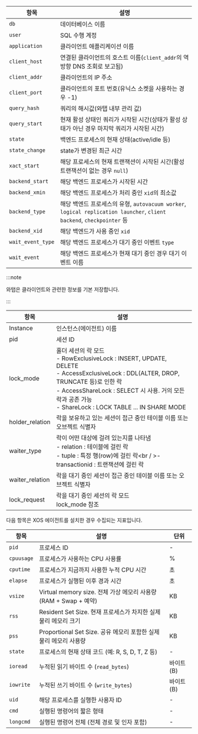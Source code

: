 <Title hashid='column-info' level={props.level}>컬럼 정보 안내</Title>

<Tabs groupId="db-columns">

<TabItem value="activesession" label="Active session">

| 항목 | 설명 |
| -- | -- |
| `db` | 데이터베이스 이름 |
| `user` | SQL 수행 계정 |
| `application` | 클라이언트 애플리케이션 이름 |
| `client_host` | 연결된 클라이언트의 호스트 이름(`client_addr`의 역방향 DNS 조회로 보고됨) |
| `client_addr` | 클라이언트의 IP 주소 |
| `client_port` | 클라이언트의 포트 번호(유닉스 소켓을 사용하는 경우 -1) |
| `query_hash` | 쿼리의 해시값(와탭 내부 관리 값) |
| `query_start` | 현재 활성 상태인 쿼리가 시작된 시간(상태가 활성 상태가 아닌 경우 마지막 쿼리가 시작된 시간) |
| `state` | 백엔드 프로세스의 현재 상태(active/idle 등) |
| `state_change` | state가 변경된 최근 시간 |
| `xact_start` | 해당 프로세스의 현재 트랜잭션이 시작된 시간(활성 트랜잭션이 없는 경우 `null`) |
| `backend_start` | 해당 백엔드 프로세스가 시작된 시간 |
| `backend_xmin` | 해당 백엔드 프로세스가 처리 중인 `xid`의 최소값 |
| `backend_type` | 해당 백엔드 프로세스의 유형, `autovacuum worker`, `logical replication launcher`, `client backend`, `checkpointer` 등 |
| `backend_xid` | 해당 백엔드가 사용 중인 `xid` |
| `wait_event_type` | 해당 백엔드 프로세스가 대기 중인 이벤트 `type` |
| `wait_event` | 해당 백엔드 프로세스가 현재 대기 중인 경우 대기 이벤트 이름 |

:::note

와탭은 클라이언트와 관련한 정보를 기본 저장합니다.

:::

</TabItem>

<TabItem value="locktree" label="Lock tree">

| 항목             | 설명 |
|------------------|------|
| Instance          | 인스턴스(에이전트) 이름 |
| pid               | 세션 ID |
| lock_mode         | 홀더 세션의 락 모드<br />- RowExclusiveLock : INSERT, UPDATE, DELETE<br />- AccessExclusiveLock : DDL(ALTER, DROP, TRUNCATE 등)로 인한 락<br />- AccessShareLock : SELECT 시 사용. 거의 모든 락과 공존 가능<br />- ShareLock : LOCK TABLE ... IN SHARE MODE |
| holder_relation   | 락을 보유하고 있는 세션이 접근 중인 테이블 이름 또는 오브젝트 식별자 |
| waiter_type       | 락이 어떤 대상에 걸려 있는지를 나타냄<br />- relation : 테이블에 걸린 락<br />- tuple : 특정 행(row)에 걸린 락<br /    >- transactionid : 트랜잭션에 걸린 락 |
| waiter_relation   | 락을 대기 중인 세션이 접근 중인 테이블 이름 또는 오브젝트 식별자 |
| lock_request      | 락을 대기 중인 세션의 락 모드<br />lock_mode 참조 |

</TabItem>

<TabItem value="process-info" label="Process information">

다음 항목은 XOS 에이전트를 설치한 경우 수집되는 지표입니다.

| 항목       | 설명                                                          | 단위        |
|------------|-------------------------------------------------------------|-------------|
| `pid`      | 프로세스 ID                                                   | -           |
| `cpuusage` | 프로세스가 사용하는 CPU 사용률                                     | %           |
| `cputime`  | 프로세스가 지금까지 사용한 누적 CPU 시간                             | 초           |
| `elapse`   | 프로세스가 실행된 이후 경과 시간                                     | 초          |
| `vsize`    | Virtual memory size. 전체 가상 메모리 사용량 (RAM + Swap + 예약)    | KB          |
| `rss`      | Resident Set Size. 현재 프로세스가 차지한 실제 물리 메모리 크기         | KB          |
| `pss`      | Proportional Set Size. 공유 메모리 포함한 실제 물리 메모리 사용량      | KB          |
| `state`    | 프로세스의 현재 상태 코드 (예: R, S, D, T, Z 등)                    | -           |
| `ioread`   | 누적된 읽기 바이트 수 (`read_bytes`)                              | 바이트 (B)   |
| `iowrite`  | 누적된 쓰기 바이트 수 (`write_bytes`)                             | 바이트 (B)   |
| `uid`      | 해당 프로세스를 실행한 사용자 ID                                    | -           |
| `cmd`      | 실행된 명령어의 짧은 형태                                          | -           |
| `longcmd`  | 실행된 명령어 전체 (전체 경로 및 인자 포함)                           | -           |

</TabItem>
</Tabs>